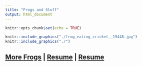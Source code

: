```yaml
---
title: "Frogs and Stuff"
output: html_document
---
```


```r
knitr::opts_chunk$set(echo = TRUE)
```


```r
knitr::include_graphics("./frog_eating_cricket__19448.jpg")
knitr::include_graphics("./")
```

## [More Frogs](http://Tug-Simmons.github.io/Frogs) | [Resume](http://Tug-Simmons.github.io/Resume/Resume.pdf) | [Resume](http://Tug-Simmons.github.io/Camp Williams Herpetofauna Research)



